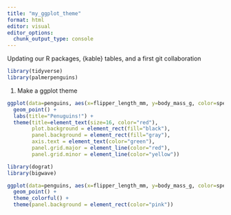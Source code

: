 ```yaml
---
title: "my_ggplot_theme"
format: html
editor: visual
editor_options: 
  chunk_output_type: console
---
```


Updating our R packages, {kable} tables, and a first git collaboration

```r
library(tidyverse)
library(palmerpenguins)
```

1. Make a ggplot theme

```r
ggplot(data=penguins, aes(x=flipper_length_mm, y=body_mass_g, color=species)) +
  geom_point() +
  labs(title="Penuguins!") +
  theme(title=element_text(size=16, color="red"),
        plot.background = element_rect(fill="black"),
        panel.background = element_rect(fill="gray"),
        axis.text = element_text(color="green"),
        panel.grid.major = element_line(color="red"),
        panel.grid.minor = element_line(color="yellow"))
```

```r
library(dograt)
library(bigwave)
```


```r
ggplot(data=penguins, aes(x=flipper_length_mm, y=body_mass_g, color=species)) +
  geom_point() +
  theme_colorful() +
  theme(panel.background = element_rect(color="pink"))
  
```




























